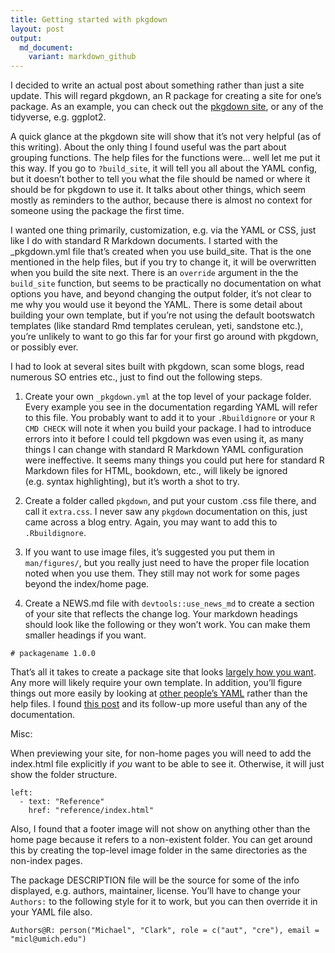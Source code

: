 ```yaml
---
title: Getting started with pkgdown
layout: post
output:
  md_document:
    variant: markdown_github
---
```


I decided to write an actual post about something rather than just a site update.  This will regard pkgdown, an R package for creating a site for one's package.  As an example, you can check out the [pkgdown site](http://pkgdown.r-lib.org/), or any of the tidyverse, e.g. ggplot2.

A quick glance at the pkgdown site will show that it's not very helpful (as of this writing).  About the only thing I found useful was the part about grouping functions.  The help files for the functions were... well let me put it this way. If you go to `?build_site`, it will tell you all about the YAML config, but it doesn't bother to tell you what the file should be named or where it should be for pkgdown to use it.  It talks about other things, which seem mostly as reminders to the author, because there is almost no context for someone using the package the first time.

I wanted one thing primarily, customization, e.g. via the YAML or CSS, just like I do with standard R Markdown documents.  I started with the _pkgdown.yml file that's created when you use build_site.  That is the one mentioned in the help files, but if you try to change it, it will be overwritten when you build the site next.  There is an `override` argument in the the `build_site` function, but seems to be practically no documentation on what options you have, and beyond changing the output folder, it's not clear to me why you would use it beyond the YAML.  There is some detail about building your own template, but if you're not using the default bootswatch templates (like standard Rmd templates cerulean, yeti, sandstone etc.), you're unlikely to want to go this far for your first go around with pkgdown, or possibly ever.

I had to look at several sites built with pkgdown, scan some blogs, read numerous SO entries etc., just to find out the following steps.

1. Create your own `_pkgdown.yml` at the top level of your package folder.  Every example you see in the documentation regarding YAML will refer to this file. You probably want to add it to your `.Rbuildignore` or your `R CMD CHECK` will note it when you build your package.  I had to introduce errors into it before I could tell pkgdown was even using it, as many things I can change with standard R Markdown YAML configuration were ineffective.  It seems many things you could put here for standard R Markdown files for HTML, bookdown, etc., will likely be ignored (e.g. syntax highlighting), but it's worth a shot to try.

2. Create a folder called `pkgdown`, and put your custom .css file there, and call it `extra.css`.  I never saw any `pkgdown` documentation on this, just came across a blog entry.  Again, you may want to add this to `.Rbuildignore`.

3. If you want to use image files, it's suggested you put them in `man/figures/`, but you really just need to have the proper file location noted when you use them.  They still may not work for some pages beyond the index/home page.

4. Create a NEWS.md file with `devtools::use_news_md` to create a section of your site that reflects the change log. Your markdown headings should look like the following or they won't work.  You can make them smaller headings if you want.

```
# packagename 1.0.0
```



That's all it takes to create a package site that looks [largely how you want](https://m-clark.github.io/tidyext).  Any more will likely require your own template.  In addition, you'll figure things out more easily by looking at [other people's YAML](https://github.com/tidyverse/ggplot2/blob/master/_pkgdown.yml) rather than the help files.  I found [this post](https://enpiar.com/2017/11/21/getting-down-with-pkgdown/) and its follow-up more useful than any of the documentation.



Misc:

When previewing your site, for non-home pages you will need to add the index.html file explicitly if *you* want to be able to see it.  Otherwise, it will just show the folder structure.

```
left:
  - text: "Reference"
    href: "reference/index.html"
```

Also, I found that a footer image will not show on anything other than the home page because it refers to a non-existent folder.  You can get around this by creating the top-level image folder in the same directories as the non-index pages.

The package DESCRIPTION file will be the source for some of the info displayed, e.g. authors, maintainer, license.  You'll have to change your `Authors:` to the following style for it to work, but you can then override it in your YAML file also.

```
Authors@R: person("Michael", "Clark", role = c("aut", "cre"), email = "micl@umich.edu")
```
